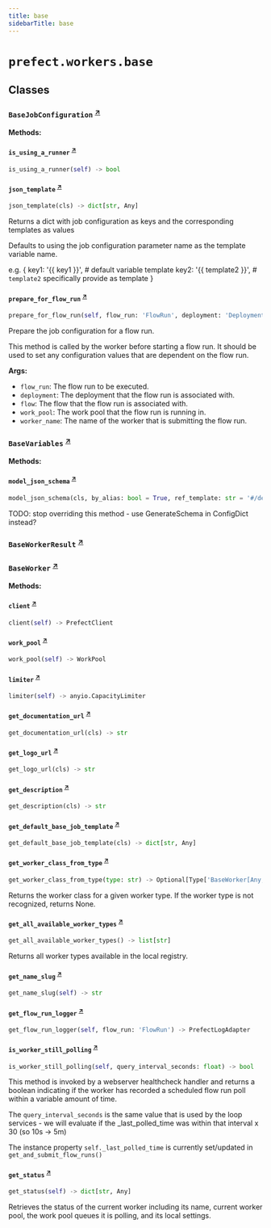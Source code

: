 ```yaml
---
title: base
sidebarTitle: base
---
```


# `prefect.workers.base`

## Classes

### `BaseJobConfiguration` <sup><a href="https://github.com/PrefectHQ/prefect/blob/main/src/prefect/workers/base.py#L102" target="_blank">↗</a></sup>

**Methods:**

#### `is_using_a_runner` <sup><a href="https://github.com/PrefectHQ/prefect/blob/main/src/prefect/workers/base.py#L134" target="_blank">↗</a></sup>

```python
is_using_a_runner(self) -> bool
```

#### `json_template` <sup><a href="https://github.com/PrefectHQ/prefect/blob/main/src/prefect/workers/base.py#L205" target="_blank">↗</a></sup>

```python
json_template(cls) -> dict[str, Any]
```

Returns a dict with job configuration as keys and the corresponding templates as values

Defaults to using the job configuration parameter name as the template variable name.

e.g.
{
    key1: '{{ key1 }}',     # default variable template
    key2: '{{ template2 }}', # `template2` specifically provide as template
}


#### `prepare_for_flow_run` <sup><a href="https://github.com/PrefectHQ/prefect/blob/main/src/prefect/workers/base.py#L227" target="_blank">↗</a></sup>

```python
prepare_for_flow_run(self, flow_run: 'FlowRun', deployment: 'DeploymentResponse | None' = None, flow: 'APIFlow | None' = None, work_pool: 'WorkPool | None' = None, worker_name: str | None = None) -> None
```

Prepare the job configuration for a flow run.

This method is called by the worker before starting a flow run. It
should be used to set any configuration values that are dependent on
the flow run.

**Args:**
- `flow_run`: The flow run to be executed.
- `deployment`: The deployment that the flow run is associated with.
- `flow`: The flow that the flow run is associated with.
- `work_pool`: The work pool that the flow run is running in.
- `worker_name`: The name of the worker that is submitting the flow run.


### `BaseVariables` <sup><a href="https://github.com/PrefectHQ/prefect/blob/main/src/prefect/workers/base.py#L370" target="_blank">↗</a></sup>

**Methods:**

#### `model_json_schema` <sup><a href="https://github.com/PrefectHQ/prefect/blob/main/src/prefect/workers/base.py#L394" target="_blank">↗</a></sup>

```python
model_json_schema(cls, by_alias: bool = True, ref_template: str = '#/definitions/{model}', schema_generator: Type[GenerateJsonSchema] = GenerateJsonSchema, mode: Literal['validation', 'serialization'] = 'validation') -> dict[str, Any]
```

TODO\: stop overriding this method - use GenerateSchema in ConfigDict instead?


### `BaseWorkerResult` <sup><a href="https://github.com/PrefectHQ/prefect/blob/main/src/prefect/workers/base.py#L421" target="_blank">↗</a></sup>

### `BaseWorker` <sup><a href="https://github.com/PrefectHQ/prefect/blob/main/src/prefect/workers/base.py#L436" target="_blank">↗</a></sup>

**Methods:**

#### `client` <sup><a href="https://github.com/PrefectHQ/prefect/blob/main/src/prefect/workers/base.py#L512" target="_blank">↗</a></sup>

```python
client(self) -> PrefectClient
```

#### `work_pool` <sup><a href="https://github.com/PrefectHQ/prefect/blob/main/src/prefect/workers/base.py#L520" target="_blank">↗</a></sup>

```python
work_pool(self) -> WorkPool
```

#### `limiter` <sup><a href="https://github.com/PrefectHQ/prefect/blob/main/src/prefect/workers/base.py#L528" target="_blank">↗</a></sup>

```python
limiter(self) -> anyio.CapacityLimiter
```

#### `get_documentation_url` <sup><a href="https://github.com/PrefectHQ/prefect/blob/main/src/prefect/workers/base.py#L536" target="_blank">↗</a></sup>

```python
get_documentation_url(cls) -> str
```

#### `get_logo_url` <sup><a href="https://github.com/PrefectHQ/prefect/blob/main/src/prefect/workers/base.py#L540" target="_blank">↗</a></sup>

```python
get_logo_url(cls) -> str
```

#### `get_description` <sup><a href="https://github.com/PrefectHQ/prefect/blob/main/src/prefect/workers/base.py#L544" target="_blank">↗</a></sup>

```python
get_description(cls) -> str
```

#### `get_default_base_job_template` <sup><a href="https://github.com/PrefectHQ/prefect/blob/main/src/prefect/workers/base.py#L548" target="_blank">↗</a></sup>

```python
get_default_base_job_template(cls) -> dict[str, Any]
```

#### `get_worker_class_from_type` <sup><a href="https://github.com/PrefectHQ/prefect/blob/main/src/prefect/workers/base.py#L566" target="_blank">↗</a></sup>

```python
get_worker_class_from_type(type: str) -> Optional[Type['BaseWorker[Any, Any, Any]']]
```

Returns the worker class for a given worker type. If the worker type
is not recognized, returns None.


#### `get_all_available_worker_types` <sup><a href="https://github.com/PrefectHQ/prefect/blob/main/src/prefect/workers/base.py#L579" target="_blank">↗</a></sup>

```python
get_all_available_worker_types() -> list[str]
```

Returns all worker types available in the local registry.


#### `get_name_slug` <sup><a href="https://github.com/PrefectHQ/prefect/blob/main/src/prefect/workers/base.py#L589" target="_blank">↗</a></sup>

```python
get_name_slug(self) -> str
```

#### `get_flow_run_logger` <sup><a href="https://github.com/PrefectHQ/prefect/blob/main/src/prefect/workers/base.py#L592" target="_blank">↗</a></sup>

```python
get_flow_run_logger(self, flow_run: 'FlowRun') -> PrefectLogAdapter
```

#### `is_worker_still_polling` <sup><a href="https://github.com/PrefectHQ/prefect/blob/main/src/prefect/workers/base.py#L953" target="_blank">↗</a></sup>

```python
is_worker_still_polling(self, query_interval_seconds: float) -> bool
```

This method is invoked by a webserver healthcheck handler
and returns a boolean indicating if the worker has recorded a
scheduled flow run poll within a variable amount of time.

The `query_interval_seconds` is the same value that is used by
the loop services - we will evaluate if the _last_polled_time
was within that interval x 30 (so 10s -> 5m)

The instance property `self._last_polled_time`
is currently set/updated in `get_and_submit_flow_runs()`


#### `get_status` <sup><a href="https://github.com/PrefectHQ/prefect/blob/main/src/prefect/workers/base.py#L1342" target="_blank">↗</a></sup>

```python
get_status(self) -> dict[str, Any]
```

Retrieves the status of the current worker including its name, current worker
pool, the work pool queues it is polling, and its local settings.

